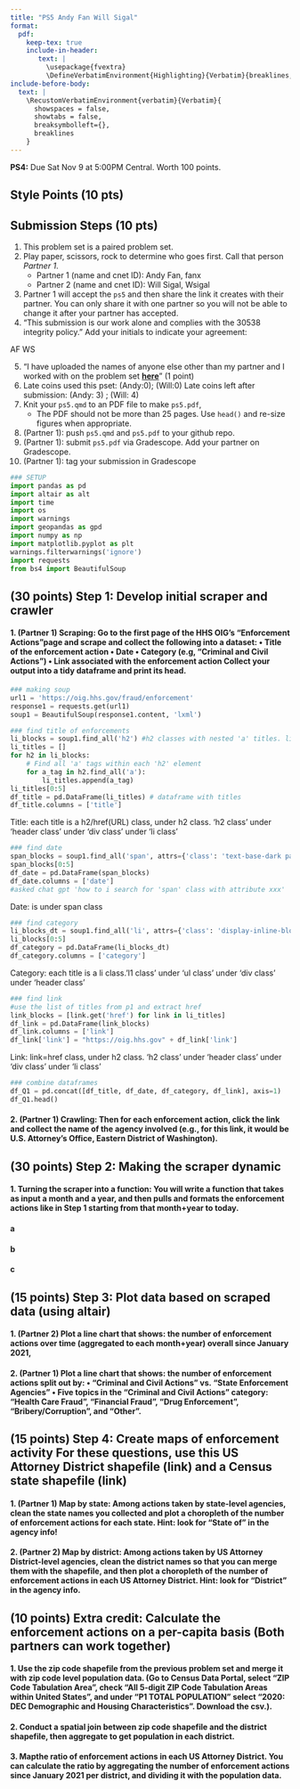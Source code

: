 ```yaml
---
title: "PS5 Andy Fan Will Sigal"
format: 
  pdf:
    keep-tex: true
    include-in-header: 
       text: |
         \usepackage{fvextra}
         \DefineVerbatimEnvironment{Highlighting}{Verbatim}{breaklines,commandchars=\\\{\}}
include-before-body:
  text: |
    \RecustomVerbatimEnvironment{verbatim}{Verbatim}{
      showspaces = false,
      showtabs = false,
      breaksymbolleft={},
      breaklines
    }
---
```


**PS4:** Due Sat Nov 9 at 5:00PM Central. Worth 100 points. 

## Style Points (10 pts)

## Submission Steps (10 pts)

1. This problem set is a paired problem set.
2. Play paper, scissors, rock to determine who goes first. Call that person *Partner 1*.
    - Partner 1 (name and cnet ID):  Andy Fan, fanx
    - Partner 2 (name and cnet ID):  Will Sigal, Wsigal
3. Partner 1 will accept the `ps5` and then share the link it creates with their partner. You can only share it with one partner so you will not be able to change it after your partner has accepted. 
4. "This submission is our work alone and complies with the 30538 integrity policy." Add your initials to indicate your agreement: 

AF    WS

5. "I have uploaded the names of anyone else other than my partner and I worked with on the problem set **[here](https://docs.google.com/forms/d/185usrCREQaUbvAXpWhChkjghdGgmAZXA3lPWpXLLsts/edit)**"  (1 point)
6. Late coins used this pset: (Andy:0); (Will:0) Late coins left after submission: (Andy: 3) ; (Will: 4)
7. Knit your `ps5.qmd` to an PDF file to make `ps5.pdf`, 
    * The PDF should not be more than 25 pages. Use `head()` and re-size figures when appropriate. 
8. (Partner 1): push  `ps5.qmd` and `ps5.pdf` to your github repo.
9. (Partner 1): submit `ps5.pdf` via Gradescope. Add your partner on Gradescope.
10. (Partner 1): tag your submission in Gradescope


```python
### SETUP 
import pandas as pd
import altair as alt
import time
import os
import warnings
import geopandas as gpd
import numpy as np
import matplotlib.pyplot as plt
warnings.filterwarnings('ignore')
import requests
from bs4 import BeautifulSoup

```


## (30 points) Step 1: Develop initial scraper and crawler

#### 1. (Partner 1) Scraping: Go to the first page of the HHS OIG’s “Enforcement Actions”page and scrape and collect the following into a dataset: • Title of the enforcement action • Date • Category (e.g, “Criminal and Civil Actions”) • Link associated with the enforcement action Collect your output into a tidy dataframe and print its head.

```python
### making soup
url1 = 'https://oig.hhs.gov/fraud/enforcement'
response1 = requests.get(url1)
soup1 = BeautifulSoup(response1.content, 'lxml')
```

```python
### find title of enforcements
li_blocks = soup1.find_all('h2') #h2 classes with nested 'a' titles. li_blocks[2:21] are the 20 ones
li_titles = []
for h2 in li_blocks:
    # Find all 'a' tags within each 'h2' element
    for a_tag in h2.find_all('a'):
        li_titles.append(a_tag)
li_titles[0:5]
df_title = pd.DataFrame(li_titles) # dataframe with titles
df_title.columns = ['title']
```
Title: each title is a h2/href(URL) class, under h2 class. 'h2 class' under 'header class' under 'div class' under 'li class'

```python
### find date
span_blocks = soup1.find_all('span', attrs={'class': 'text-base-dark padding-right-105'})
span_blocks[0:5]
df_date = pd.DataFrame(span_blocks) 
df_date.columns = ['date']
#asked chat gpt 'how to i search for 'span' class with attribute xxx'
```
Date: is under span class


```python
### find category
li_blocks_dt = soup1.find_all('li', attrs={'class': 'display-inline-block usa-tag text-no-lowercase text-base-darkest bg-base-lightest margin-right-1'})
li_blocks[0:5]
df_category = pd.DataFrame(li_blocks_dt)
df_category.columns = ['category']
```
Category: each title is a li class.'l1 class' under 'ul class' under 'div class' under 'header class'

```python
### find link
#use the list of titles from p1 and extract href
link_blocks = [link.get('href') for link in li_titles]
df_link = pd.DataFrame(link_blocks)
df_link.columns = ['link']
df_link['link'] = "https://oig.hhs.gov" + df_link['link']
```
Link: link=href class, under h2 class. 'h2 class' under 'header class' under 'div class' under 'li class'

```python
### combine dataframes
df_Q1 = pd.concat([df_title, df_date, df_category, df_link], axis=1)
df_Q1.head()
```


#### 2. (Partner 1) Crawling: Then for each enforcement action, click the link and collect the name of the agency involved (e.g., for this link, it would be U.S. Attorney’s Office, Eastern District of Washington).



## (30 points) Step 2: Making the scraper dynamic

#### 1. Turning the scraper into a function: You will write a function that takes as input a month and a year, and then pulls and formats the enforcement actions like in Step 1 starting from that month+year to today.

#### a

#### b

#### c


## (15 points) Step 3: Plot data based on scraped data (using altair)

#### 1. (Partner 2) Plot a line chart that shows: the number of enforcement actions over time (aggregated to each month+year) overall since January 2021,

#### 2. (Partner 1) Plot a line chart that shows: the number of enforcement actions split out by:  • “Criminal and Civil Actions” vs. “State Enforcement Agencies” • Five topics in the “Criminal and Civil Actions” category: “Health Care Fraud”, “Financial Fraud”, “Drug Enforcement”, “Bribery/Corruption”, and “Other”. 

## (15 points) Step 4: Create maps of enforcement activity For these questions, use this US Attorney District shapefile (link) and a Census state shapefile (link)

#### 1. (Partner 1) Map by state: Among actions taken by state-level agencies, clean the state names you collected and plot a choropleth of the number of enforcement actions for each state. Hint: look for “State of” in the agency info!

#### 2. (Partner 2) Map by district: Among actions taken by US Attorney District-level agencies, clean the district names so that you can merge them with the shapefile, and then plot a choropleth of the number of enforcement actions in each US Attorney District. Hint: look for “District” in the agency info.



##  (10 points) Extra credit: Calculate the enforcement actions on a per-capita basis (Both partners can work together)

#### 1. Use the zip code shapefile from the previous problem set and merge it with zip code level population data. (Go to Census Data Portal, select “ZIP Code Tabulation Area”, check “All 5-digit ZIP Code Tabulation Areas within United States”, and under “P1 TOTAL POPULATION” select “2020: DEC Demographic and Housing Characteristics”. Download the csv.).

#### 2. Conduct a spatial join between zip code shapefile and the district shapefile, then aggregate to get population in each district.

#### 3. Mapthe ratio of enforcement actions in each US Attorney District. You can calculate the ratio by aggregating the number of enforcement actions since January 2021 per district, and dividing it with the population data.

